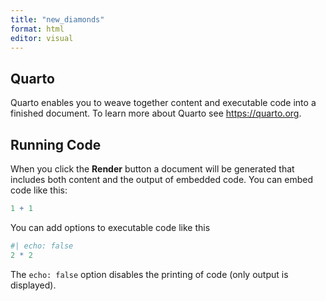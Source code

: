 ```yaml
---
title: "new_diamonds"
format: html
editor: visual
---
```


## Quarto

Quarto enables you to weave together content and executable code into a finished
document. To learn more about Quarto see <https://quarto.org>.

## Running Code

When you click the **Render** button a document will be generated that includes
both content and the output of embedded code. You can embed code like this:

```r
1 + 1
```

You can add options to executable code like this

```r
#| echo: false
2 * 2
```

The `echo: false` option disables the printing of code (only output is
displayed).
